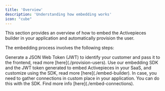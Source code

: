 ```yaml
---
title: 'Overview'
description: 'Understanding how embedding works'
icon: "cube"
---
```


<Snippet file="enterprise-feature.mdx" />

This section provides an overview of how to embed the Activepieces builder in your application and automatically provision the user.

The embedding process involves the following steps:

<Steps>
    <Step title="Provision Users" >
        Generate a JSON Web Token (JWT) to identify your customer and pass it to the frontend, read more [here](./provision-users).
    </Step>
    <Step title="Embed Builder">
        Use our embedding SDK and the JWT token generated to embed Activepieces in your SaaS, and customize using the SDK, read more [here](./embed-builder).
    </Step>
</Steps>



<Tip>
In case, you need to gather connections in custom place in your application. You can do this with the SDK. Find more info [here](./embed-connections).
</Tip>

